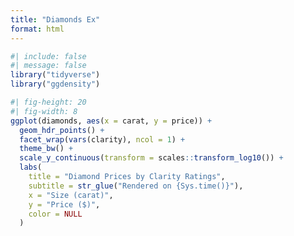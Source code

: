 ```yaml
---
title: "Diamonds Ex"
format: html
---
```


```r
#| include: false
#| message: false
library("tidyverse")
library("ggdensity")
```

```r
#| fig-height: 20
#| fig-width: 8
ggplot(diamonds, aes(x = carat, y = price)) + 
  geom_hdr_points() +
  facet_wrap(vars(clarity), ncol = 1) +
  theme_bw() +
  scale_y_continuous(transform = scales::transform_log10()) +
  labs(
    title = "Diamond Prices by Clarity Ratings",
    subtitle = str_glue("Rendered on {Sys.time()}"),
    x = "Size (carat)",
    y = "Price ($)",
    color = NULL
  )
```


